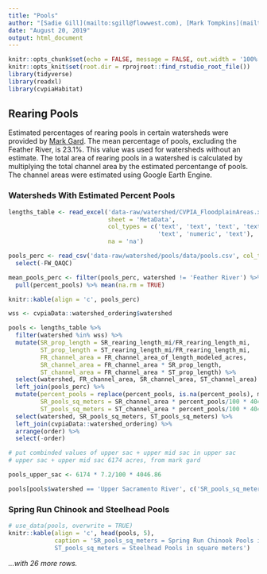 ```yaml
---
title: "Pools"
author: "[Sadie Gill](mailto:sgill@flowwest.com), [Mark Tompkins](mailto:mtompkins@flowwest.com), [Erin Cain](mailto:ecain@flowwest.com)"
date: "August 20, 2019"
output: html_document
---
```

```r
knitr::opts_chunk$set(echo = FALSE, message = FALSE, out.width = '100%')
knitr::opts_knit$set(root.dir = rprojroot::find_rstudio_root_file())
library(tidyverse)
library(readxl)
library(cvpiaHabitat)
```

## Rearing Pools   
Estimated percentages of rearing pools in certain watersheds were provided by [Mark Gard](mailto:mark_gard@fws.gov). The mean percentage of pools, excluding the Feather River, is 23.1%. This value was used for watersheds without an estimate. The total area of rearing pools in a watershed is calculated by multiplying the total channel area by the estimated percentange of pools. The channel areas were estimated using Google Earth Engine. 

### Watersheds With Estimated Percent Pools 
```r
lengths_table <- read_excel('data-raw/watershed/CVPIA_FloodplainAreas.xlsx',
                            sheet = 'MetaData',
                            col_types = c('text', 'text', 'text', 'text', rep('numeric', 17),
                                          'text', 'numeric', 'text'),
                            na = 'na')

pools_perc <- read_csv('data-raw/watershed/pools/data/pools.csv', col_types = 'cnc') %>%
  select(-FW_QAQC)

mean_pools_perc <- filter(pools_perc, watershed != 'Feather River') %>%
  pull(percent_pools) %>% mean(na.rm = TRUE)

knitr::kable(align = 'c', pools_perc)

wss <- cvpiaData::watershed_ordering$watershed

pools <- lengths_table %>%
  filter(watershed %in% wss) %>%
  mutate(SR_prop_length = SR_rearing_length_mi/FR_rearing_length_mi,
         ST_prop_length = ST_rearing_length_mi/FR_rearing_length_mi,
         FR_channel_area = FR_channel_area_of_length_modeled_acres,
         SR_channel_area = FR_channel_area * SR_prop_length,
         ST_channel_area = FR_channel_area * ST_prop_length) %>%
  select(watershed, FR_channel_area, SR_channel_area, ST_channel_area) %>%
  left_join(pools_perc) %>%
  mutate(percent_pools = replace(percent_pools, is.na(percent_pools), mean_pools_perc),
         SR_pools_sq_meters = SR_channel_area * percent_pools/100 * 4046.86,
         ST_pools_sq_meters = ST_channel_area * percent_pools/100 * 4046.86) %>%
  select(watershed, SR_pools_sq_meters, ST_pools_sq_meters) %>%
  left_join(cvpiaData::watershed_ordering) %>%
  arrange(order) %>%
  select(-order)

# put combinded values of upper sac + upper mid sac in upper sac
# upper sac + upper mid sac 6174 acres, from mark gard

pools_upper_sac <- 6174 * 7.2/100 * 4046.86

pools[pools$watershed == 'Upper Sacramento River', c('SR_pools_sq_meters', 'ST_pools_sq_meters')] <- c(pools_upper_sac, pools_upper_sac)

```

### Spring Run Chinook and Steelhead Pools 
```r
# use_data(pools, overwrite = TRUE)
knitr::kable(align = 'c', head(pools, 5), 
             caption = 'SR_pools_sq_meters = Spring Run Chinook Pools in square meters,
             ST_pools_sq_meters = Steelhead Pools in square meters')
```

*...with 26 more rows.*

